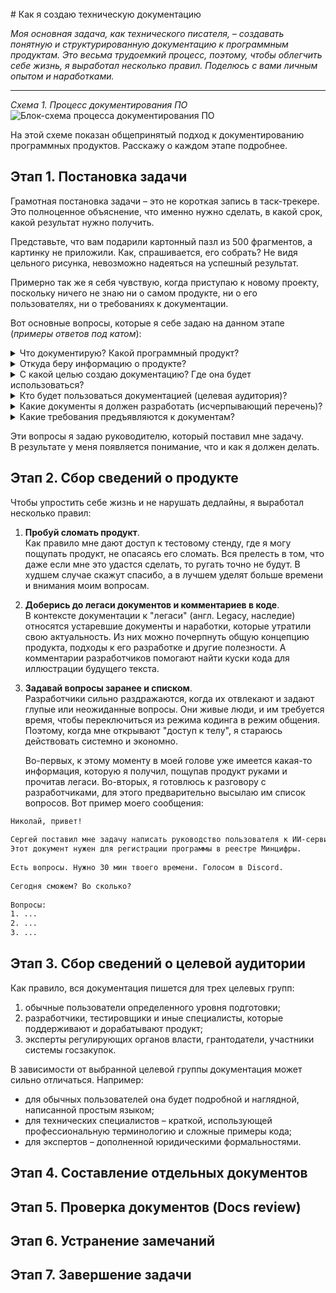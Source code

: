 <br />
# Как я создаю техническую документацию

*Моя основная задача, как технического писателя, – создавать понятную и структурированную документацию к программным продуктам. Это весьма трудоемкий процесс, поэтому, чтобы облегчить себе жизнь, я выработал несколько правил. Поделюсь с вами личным опытом и наработками.*

---

*Схема 1. Процесс документирования ПО*
![Блок-схема процесса документирования ПО](../../images/diagrams/diagrams-img-01.jpg)

На этой схеме показан общепринятый подход к документированию программных продуктов. Расскажу о каждом этапе подробнее.

## Этап 1. Постановка задачи

Грамотная постановка задачи – это не короткая запись в таск-трекере. Это полноценное объяснение, что именно нужно сделать, в какой срок, какой результат нужно получить.

Представьте, что вам подарили картонный пазл из 500 фрагментов, а картинку не приложили. Как, спрашивается, его собрать? Не видя цельного рисунка, невозможно надеяться на успешный результат. 

Примерно так же я себя чувствую, когда приступаю к новому проекту, поскольку ничего не знаю ни о самом продукте, ни о его пользователях, ни о требованиях к документации.

Вот основные вопросы, которые я себе задаю на данном этапе (*примеры ответов под катом*):

<details>
  <summary> Что документирую? Какой программный продукт? </summary>
	- Сервис искусственного интеллекта (ИИ-сервис) по интерпретации изображений магнитно-резонансной томографии органов малого таза с внутривенным контрастированием для выявления признаков рака предстательной железы.
</details>

<details>
  <summary> Откуда беру информацию о продукте? </summary>
	- Тестовый стенд программы – [ссылка]
	- Легаси документов – [ссылка на Google Drive]
	- Комментарии в коде – [ссылка на Github-репозиторий]
	- Сотрудники:
		- Иринова Ирина, тимлид разработчиков, telegram: @i_irinova, +7(xxx)xxx-xx-xx
		- Тимофеев Тимофей, middle-разработчик, telegram: @t_timon, +7(xxx)xxx-xx-xx
</details>

<details>
  <summary> С какой целью создаю документацию? Где она будет использоваться? </summary>
	- Для регистрации программы в Минцифры (реестр отечественного ПО)
	- Документы подаются в Минцифры на бумажном носителе или в электронной форме
</details>

<details>
  <summary> Кто будет пользоваться документацией (целевая аудитория)? </summary>
	- Эксперты Минцифры при технической оценке программы на ее пригодность для регистрации
</details>

<details>
  <summary> Какие документы я должен разработать (исчерпывающий перечень)? </summary>
	1. Руководство по эксплуатации ПО
	2. Описание процессов жизненного цикла
	3. Описание функциональных характеристик ПО
	4. Образец лицензионного договора
	5. Технические условия

	\+ Заявление. Оно заполняется на портале Госуслуг, подписывается усиленной ЭЦП
</details>

<details>
  <summary> Какие требования предъявляются к документам? </summary>
	- Методические рекомендации по подаче заявлений и уведомлений – [ссылка]
	- Правила формирования и ведения единого реестра программ для ЭВМ и БД – [ссылка]
	- Требования к правообладателям и программам – [ссылка]
	- Применять ГОСТы можно, но не обязательно.
</details>

Эти вопросы я задаю руководителю, который поставил мне задачу.  
В результате у меня появляется понимание, что и как я должен делать.

## Этап 2. Сбор сведений о продукте

Чтобы упростить себе жизнь и не нарушать дедлайны, я выработал несколько правил:

1. **Пробуй сломать продукт**.  
Как правило мне дают доступ к тестовому стенду, где я могу пощупать продукт, не опасаясь его сломать. Вся прелесть в том, что даже если мне это удастся сделать, то ругать точно не будут. В худшем случае скажут спасибо, а в лучшем уделят больше времени и внимания моим вопросам.

2. **Доберись до легаси документов и комментариев в коде**.  
В контексте документации к "легаси" (англ. Legacy, наследие) относятся устаревшие документы и наработки, которые утратили свою актуальность. Из них можно почерпнуть общую концепцию продукта, подходы к его разработке и другие полезности. А комментарии разработчиков помогают найти куски кода для иллюстрации будущего текста.

3. **Задавай вопросы заранее и списком**.  
Разработчики сильно раздражаются, когда их отвлекают и задают глупые или неожиданные вопросы. Они живые люди, и им требуется время, чтобы переключиться из режима кодинга в режим общения. Поэтому, когда мне открывают "доступ к телу", я стараюсь действовать системно и экономно. 

	Во-первых, к этому моменту в моей голове уже имеется какая-то информация, которую я получил, пощупав продукт руками и прочитав легаси. Во-вторых, я готовлюсь к разговору с разработчиками, для этого предварительно высылаю им список вопросов. Вот пример моего сообщения:

```txt filename="Пример сообщения"
Николай, привет! 
  
Сергей поставил мне задачу написать руководство пользователя к ИИ-сервису. 
Этот документ нужен для регистрации программы в реестре Минцифры.
  
Есть вопросы. Нужно 30 мин твоего времени. Голосом в Discord.
  
Сегодня сможем? Во сколько?
  
Вопросы:
1. ...
2. ...
3. ...
```

## Этап 3. Сбор сведений о целевой аудитории

Как правило, вся документация пишется для трех целевых групп:

1. обычные пользователи определенного уровня подготовки;
2. разработчики, тестировщики и иные специалисты, которые поддерживают и дорабатывают продукт;
3. эксперты регулирующих органов власти, грантодатели, участники системы госзакупок.

В зависимости от выбранной целевой группы документация может сильно отличаться. Например:

- для обычных пользователей она будет подробной и наглядной, написанной простым языком; 
- для технических специалистов – краткой, использующей профессиональную терминологию и сложные примеры кода;
- для экспертов – дополненной юридическими формальностями.

## Этап 4. Составление отдельных документов


## Этап 5. Проверка документов (Docs review)

## Этап 6. Устранение замечаний

## Этап 7. Завершение задачи

